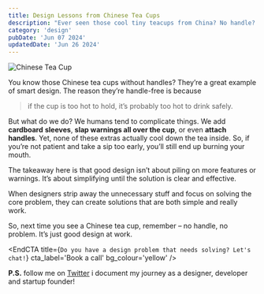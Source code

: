 ```yaml
---
title: Design Lessons from Chinese Tea Cups
description: "Ever seen those cool tiny teacups from China? No handle? Don't worry, it's genius! Too hot to hold = too hot to drink. Simple, elegant, makes you wait and appreciate the good stuff."
category: 'design'
pubDate: 'Jun 07 2024'
updatedDate: 'Jun 26 2024'
---
```


![Chinese Tea Cup](https://assets.rabiaahmed.me/thoughts%2Fchinese-tea-cup.png)

You know those Chinese tea cups without handles? They’re a great example of smart design. The reason they’re handle-free is because 

> if the cup is too hot to hold, it’s probably too hot to drink safely.

But what do we do? We humans tend to complicate things. We add **cardboard** **sleeves**, **slap warnings all over the cup**, or even **attach handles**. Yet, none of these extras actually cool down the tea inside. So, if you’re not patient and take a sip too early, you’ll still end up burning your mouth.

The takeaway here is that good design isn’t about piling on more features or warnings. It’s about simplifying until the solution is clear and effective. 

When designers strip away the unnecessary stuff and focus on solving the core problem, they can create solutions that are both simple and really work.

So, next time you see a Chinese tea cup, remember – no handle, no problem. It’s just good design at work.



<EndCTA
	title={`Do you have a design problem that needs solving? Let's chat!`}
	cta_label='Book a call'
	bg_colour='yellow'
/>


**P.S.** follow me on [Twitter](https://x.com/spikeyrabia) i document my journey as a designer, developer and startup founder!
